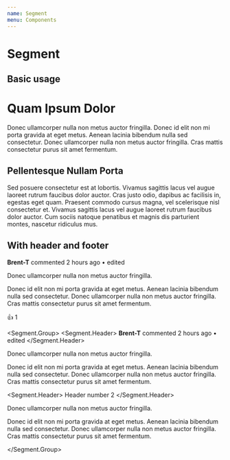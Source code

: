 ```yaml
---
name: Segment
menu: Components
---
```



# Segment

## Basic usage

<Playground>
  <Segment style={{ width: 400 }}>
    <h1>Quam Ipsum Dolor</h1>
    <p>
      Donec ullamcorper nulla non metus auctor fringilla. Donec id elit non mi porta gravida at eget metus. Aenean lacinia bibendum nulla sed consectetur. Donec ullamcorper nulla non metus auctor fringilla. Cras mattis consectetur purus sit amet fermentum.
    </p>
    <h2>Pellentesque Nullam Porta</h2>
    <p>
      Sed posuere consectetur est at lobortis. Vivamus sagittis lacus vel augue laoreet rutrum faucibus dolor auctor. Cras justo odio, dapibus ac facilisis in, egestas eget quam. Praesent commodo cursus magna, vel scelerisque nisl consectetur et. Vivamus sagittis lacus vel augue laoreet rutrum faucibus dolor auctor. Cum sociis natoque penatibus et magnis dis parturient montes, nascetur ridiculus mus.
    </p>
  </Segment>
</Playground>

## With header and footer

<Playground>
  <Segment.Group>
    <Segment.Header>
      <strong>Brent-T</strong> commented 2 hours ago • edited
    </Segment.Header>
    <Segment>
      <p>Donec ullamcorper nulla non metus auctor fringilla.</p>
      <p>Donec id elit non mi porta gravida at eget metus. Aenean lacinia bibendum nulla sed consectetur. Donec ullamcorper nulla non metus auctor fringilla. Cras mattis consectetur purus sit amet fermentum.</p>
    </Segment>
    <Segment.Footer>
      <Label outline color='blue'>
        👍 1
      </Label>
    </Segment.Footer>
  </Segment.Group>

  <br />

  <Segment.Group>
    <Segment.Header>
      <strong>Brent-T</strong> commented 2 hours ago • edited
    </Segment.Header>
    <Segment>
      <p>Donec ullamcorper nulla non metus auctor fringilla.</p>
      <p>Donec id elit non mi porta gravida at eget metus. Aenean lacinia bibendum nulla sed consectetur. Donec ullamcorper nulla non metus auctor fringilla. Cras mattis consectetur purus sit amet fermentum.</p>
    </Segment>
    <Segment.Header>
      Header number 2
    </Segment.Header>
    <Segment>
      <p>Donec ullamcorper nulla non metus auctor fringilla.</p>
      <p>Donec id elit non mi porta gravida at eget metus. Aenean lacinia bibendum nulla sed consectetur. Donec ullamcorper nulla non metus auctor fringilla. Cras mattis consectetur purus sit amet fermentum.</p>
    </Segment>
  </Segment.Group>
</Playground>

